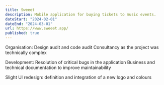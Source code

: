 ```yaml
---
title: Sweeet
description: Mobile application for buying tickets to music events.
dateStart: "2024-02-01"
dateEnd: "2024-03-01"
url: https://www.sweeet.app/
published: true
---
```


Organisation:
Design audit and code audit
Consultancy as the project was technically complex

Development:
Resolution of critical bugs in the application
Business and technical documentation to improve maintainability

Slight UI redesign: definition and integration of a new logo and colours

